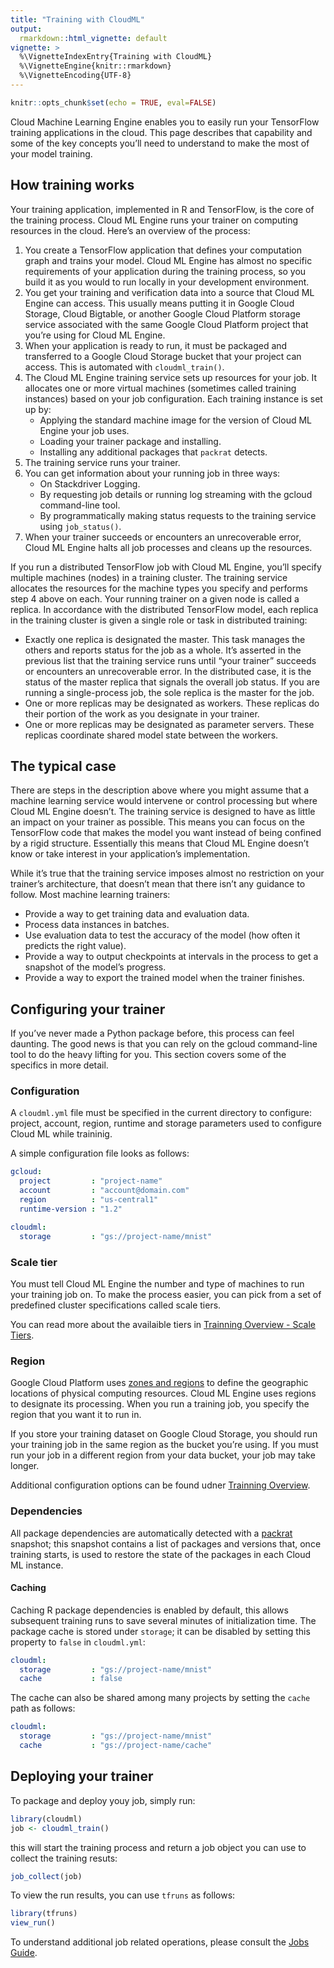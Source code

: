 ```yaml
---
title: "Training with CloudML"
output: 
  rmarkdown::html_vignette: default
vignette: >
  %\VignetteIndexEntry{Training with CloudML}
  %\VignetteEngine{knitr::rmarkdown}
  %\VignetteEncoding{UTF-8}
---
```



```r
knitr::opts_chunk$set(echo = TRUE, eval=FALSE)
```


Cloud Machine Learning Engine enables you to easily run your TensorFlow training applications in the cloud. This page describes that capability and some of the key concepts you'll need to understand to make the most of your model training.

## How training works

Your training application, implemented in R and TensorFlow, is the core of the training process. Cloud ML Engine runs your trainer on computing resources in the cloud. Here's an overview of the process:

1. You create a TensorFlow application that defines your computation graph and trains your model. Cloud ML Engine has almost no specific requirements of your application during the training process, so you build it as you would to run locally in your development environment.
2. You get your training and verification data into a source that Cloud ML Engine can access. This usually means putting it in Google Cloud Storage, Cloud Bigtable, or another Google Cloud Platform storage service associated with the same Google Cloud Platform project that you're using for Cloud ML Engine.
3. When your application is ready to run, it must be packaged and transferred to a Google Cloud Storage bucket that your project can access. This is automated with `cloudml_train()`.
4. The Cloud ML Engine training service sets up resources for your job. It allocates one or more virtual machines (sometimes called training instances) based on your job configuration. Each training instance is set up by:
    - Applying the standard machine image for the version of Cloud ML Engine your job uses.
    - Loading your trainer package and installing.
    - Installing any additional packages that `packrat` detects.
5. The training service runs your trainer.
6. You can get information about your running job in three ways:
    - On Stackdriver Logging.
    - By requesting job details or running log streaming with the gcloud command-line tool.
    - By programmatically making status requests to the training service using `job_status()`.
7. When your trainer succeeds or encounters an unrecoverable error, Cloud ML Engine halts all job processes and cleans up the resources.

If you run a distributed TensorFlow job with Cloud ML Engine, you'll specify multiple machines (nodes) in a training cluster. The training service allocates the resources for the machine types you specify and performs step 4 above on each. Your running trainer on a given node is called a replica. In accordance with the distributed TensorFlow model, each replica in the training cluster is given a single role or task in distributed training:

- Exactly one replica is designated the master. This task manages the others and reports status for the job as a whole. It's asserted in the previous list that the training service runs until "your trainer" succeeds or encounters an unrecoverable error. In the distributed case, it is the status of the master replica that signals the overall job status. If you are running a single-process job, the sole replica is the master for the job.
- One or more replicas may be designated as workers. These replicas do their portion of the work as you designate in your trainer.
- One or more replicas may be designated as parameter servers. These replicas coordinate shared model state between the workers.

## The typical case

There are steps in the description above where you might assume that a machine learning service would intervene or control processing but where Cloud ML Engine doesn't. The training service is designed to have as little an impact on your trainer as possible. This means you can focus on the TensorFlow code that makes the model you want instead of being confined by a rigid structure. Essentially this means that Cloud ML Engine doesn't know or take interest in your application's implementation.

While it's true that the training service imposes almost no restriction on your trainer's architecture, that doesn't mean that there isn't any guidance to follow. Most machine learning trainers:

- Provide a way to get training data and evaluation data.
- Process data instances in batches.
- Use evaluation data to test the accuracy of the model (how often it predicts the right value).
- Provide a way to output checkpoints at intervals in the process to get a snapshot of the model's progress.
- Provide a way to export the trained model when the trainer finishes.

## Configuring your trainer

If you've never made a Python package before, this process can feel daunting. The good news is that you can rely on the gcloud command-line tool to do the heavy lifting for you. This section covers some of the specifics in more detail.

### Configuration

A `cloudml.yml` file must be specified in the current directory to configure: project,
account, region, runtime and storage parameters used to configure Cloud ML while
traininig. 

A simple configuration file looks as follows:

```yaml
gcloud:
  project         : "project-name"
  account         : "account@domain.com"
  region          : "us-central1"
  runtime-version : "1.2"

cloudml:
  storage         : "gs://project-name/mnist"
```

### Scale tier

You must tell Cloud ML Engine the number and type of machines to run your training job on. To make the process easier, you can pick from a set of predefined cluster specifications called scale tiers.

You can read more about the availaible tiers in [Trainning Overview - Scale Tiers](https://cloud.google.com/ml-engine/docs/training-overview#scale_tier).

### Region

Google Cloud Platform uses [zones and regions](https://cloud.google.com/compute/docs/regions-zones/regions-zones) to define the geographic locations of physical computing resources. Cloud ML Engine uses regions to designate its processing. When you run a training job, you specify the region that you want it to run in.

If you store your training dataset on Google Cloud Storage, you should run your training job in the same region as the bucket you're using. If you must run your job in a different region from your data bucket, your job may take longer.

Additional configuration options can be found udner [Trainning Overview](https://cloud.google.com/ml-engine/docs/training-overview).

### Dependencies

All package dependencies are automatically detected with a [packrat](http://rstudio.github.io/packrat/) snapshot; this snapshot contains
a list of packages and versions that, once training starts, is used to restore
the state of the packages in each Cloud ML instance.

#### Caching

Caching R package dependencies is enabled by default, this allows subsequent training runs
to save several minutes of initialization time. The package cache is stored under `storage`;
it can be disabled by setting this property to `false` in `cloudml.yml`:

```yaml
cloudml:
  storage         : "gs://project-name/mnist"
  cache           : false
```

The cache can also be shared among many projects by setting the `cache` path as
follows:

```yaml
cloudml:
  storage         : "gs://project-name/mnist"
  cache           : "gs://project-name/cache"
```



## Deploying your trainer

To package and deploy youy job, simply run:

```r
library(cloudml)
job <- cloudml_train()
```

this will start the training process and return a job object you can use to collect
the training resuts:

```r
job_collect(job)
```

To view the run results, you can use `tfruns` as follows:

```r
library(tfruns)
view_run()
```

To understand additional job related operations, please consult the [Jobs Guide](guides-jobs.html).
